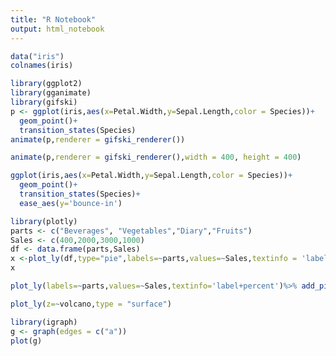 ```yaml
---
title: "R Notebook"
output: html_notebook
---
```

```r
data("iris")
colnames(iris)
```


```r
library(ggplot2)
library(gganimate)
library(gifski)
p <- ggplot(iris,aes(x=Petal.Width,y=Sepal.Length,color = Species))+
  geom_point()+
  transition_states(Species)
animate(p,renderer = gifski_renderer())
```

```r
animate(p,renderer = gifski_renderer(),width = 400, height = 400)
```

```r
ggplot(iris,aes(x=Petal.Width,y=Sepal.Length,color = Species))+
  geom_point()+
  transition_states(Species)+
  ease_aes(y='bounce-in')
```

```r
library(plotly)
parts <- c("Beverages", "Vegetables","Diary","Fruits")
Sales <- c(400,2000,3000,1000)
df <- data.frame(parts,Sales)
x <-plot_ly(df,type="pie",labels=~parts,values=~Sales,textinfo = 'label+percent', insidetextorientation = 'radial')
x
```

```r
plot_ly(labels=~parts,values=~Sales,textinfo='label+percent')%>% add_pie(hole=0.3)
```

```r
plot_ly(z=~volcano,type = "surface")
```


```r
library(igraph)
g <- graph(edges = c("a"))
plot(g)
```

